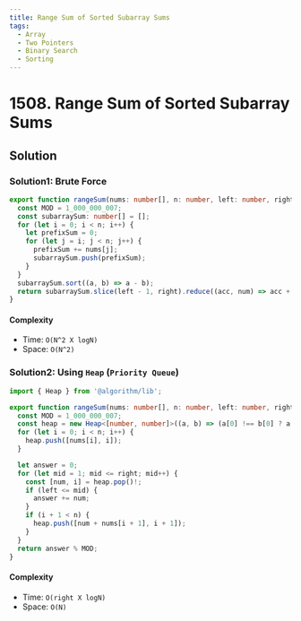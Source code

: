 ```yaml
---
title: Range Sum of Sorted Subarray Sums
tags:
  - Array
  - Two Pointers
  - Binary Search
  - Sorting
---
```


# 1508. Range Sum of Sorted Subarray Sums

<Badges>
  <LevelBadge level="medium" />
  <TopicBadge name="Array" slug="array" />
  <TopicBadge name="Two Pointers" slug="two-pointers" />
  <TopicBadge name="Binary Search" slug="binary-search" />
  <TopicBadge name="Sorting" slug="sorting" />
</Badges>

## Solution

### Solution1: Brute Force

```typescript filename="solution.ts" copy
export function rangeSum(nums: number[], n: number, left: number, right: number): number {
  const MOD = 1_000_000_007;
  const subarraySum: number[] = [];
  for (let i = 0; i < n; i++) {
    let prefixSum = 0;
    for (let j = i; j < n; j++) {
      prefixSum += nums[j];
      subarraySum.push(prefixSum);
    }
  }
  subarraySum.sort((a, b) => a - b);
  return subarraySum.slice(left - 1, right).reduce((acc, num) => acc + (num % MOD), 0);
}
```

#### Complexity

- Time: `O(N^2 X logN)`
- Space: `O(N^2)`

### Solution2: Using `Heap` (`Priority Queue`)

```typescript filename="solution.ts" copy
import { Heap } from '@algorithm/lib';

export function rangeSum(nums: number[], n: number, left: number, right: number): number {
  const MOD = 1_000_000_007;
  const heap = new Heap<[number, number]>((a, b) => (a[0] !== b[0] ? a[0] - b[0] : a[1] - b[1]));
  for (let i = 0; i < n; i++) {
    heap.push([nums[i], i]);
  }

  let answer = 0;
  for (let mid = 1; mid <= right; mid++) {
    const [num, i] = heap.pop()!;
    if (left <= mid) {
      answer += num;
    }
    if (i + 1 < n) {
      heap.push([num + nums[i + 1], i + 1]);
    }
  }
  return answer % MOD;
}
```

#### Complexity

- Time: `O(right X logN)`
- Space: `O(N)`

<ProblemLink
  codingSite="leetcode"
  href="https://leetcode.com/problems/range-sum-of-sorted-subarray-sums"
  title="Range Sum of Sorted Subarray Sums"
/>
